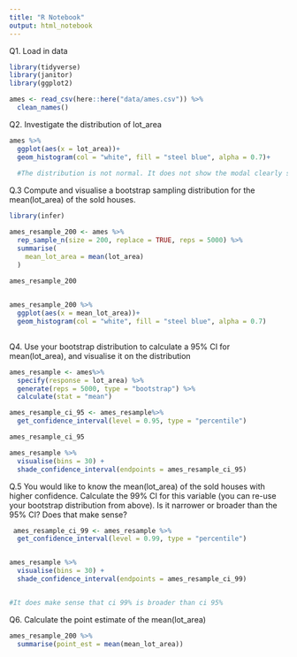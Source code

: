 ```yaml
---
title: "R Notebook"
output: html_notebook
---
```



Q1. Load in data
```r

library(tidyverse)
library(janitor)
library(ggplot2)

ames <- read_csv(here::here("data/ames.csv")) %>% 
  clean_names()

```

Q2. Investigate the distribution of lot_area

```r

ames %>% 
  ggplot(aes(x = lot_area))+
  geom_histogram(col = "white", fill = "steel blue", alpha = 0.7)+
  
  #The distribution is not normal. It does not show the modal clearly since the range is very large, only observations that are below 50,000 is considered in this graph.
```

Q.3 Compute and visualise a bootstrap sampling distribution for the mean(lot_area) of the sold houses.

```r

library(infer)

ames_resample_200 <- ames %>% 
  rep_sample_n(size = 200, replace = TRUE, reps = 5000) %>% 
  summarise(
    mean_lot_area = mean(lot_area)
  )

ames_resample_200
  

ames_resample_200 %>% 
  ggplot(aes(x = mean_lot_area))+
  geom_histogram(col = "white", fill = "steel blue", alpha = 0.7)
  

```
Q4. Use your bootstrap distribution to calculate a 95% CI for mean(lot_area), and visualise it on the distribution

```r

ames_resample <- ames%>% 
  specify(response = lot_area) %>% 
  generate(reps = 5000, type = "bootstrap") %>% 
  calculate(stat = "mean")

ames_resample_ci_95 <- ames_resample%>% 
  get_confidence_interval(level = 0.95, type = "percentile")

ames_resample_ci_95

ames_resample %>% 
  visualise(bins = 30) +
  shade_confidence_interval(endpoints = ames_resample_ci_95)

```

Q.5 You would like to know the mean(lot_area) of the sold houses with higher confidence. 
Calculate the 99% CI for this variable (you can re-use your bootstrap distribution from above). 
Is it narrower or broader than the 95% CI? Does that make sense?

```r

 ames_resample_ci_99 <- ames_resample %>% 
  get_confidence_interval(level = 0.99, type = "percentile")


ames_resample %>% 
  visualise(bins = 30) +
  shade_confidence_interval(endpoints = ames_resample_ci_99)


#It does make sense that ci 99% is broader than ci 95%

```

Q6. Calculate the point estimate of the mean(lot_area)
```r


ames_resample_200 %>%
  summarise(point_est = mean(mean_lot_area))


```

